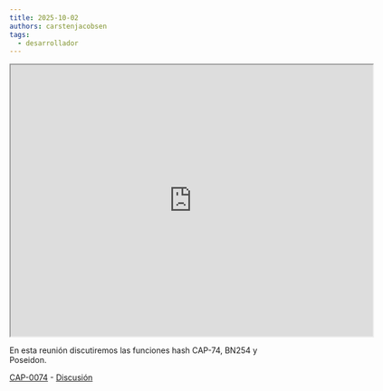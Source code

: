```yaml
---
title: 2025-10-02
authors: carstenjacobsen
tags:
  - desarrollador
---
```


<iframe
  src="https://www.youtube.com/embed/8UmxYfDkWLg?si=Q6Q6jXD7KDlNaHvg"
  width="640"
  height="480"
  allow="autoplay"
></iframe>

En esta reunión discutiremos las funciones hash CAP-74, BN254 y Poseidon.

[CAP-0074](https://github.com/stellar/stellar-protocol/blob/master/core/cap-0074.md) - [Discusión](https://github.com/orgs/stellar/discussions/1780)
